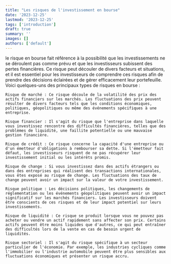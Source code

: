```yaml
---
title: "Les risques de l'investissement en bourse"
date: '2023-12-25'
lastmod: '2023-12-25'
tags: ['introduction']
draft: true
summary: ''
images: []
authors: ['default']
---
```


le risque en bourse fait référence à la possibilité que les investissements ne se déroulent pas comme prévu et que les investisseurs subissent des pertes financières. Ce risque peut découler de divers facteurs et situations, et il est essentiel pour les investisseurs de comprendre ces risques afin de prendre des décisions éclairées et de gérer efficacement leur portefeuille. Voici quelques-uns des principaux types de risques en bourse :

    Risque de marché : Ce risque découle de la volatilité des prix des actifs financiers sur les marchés. Les fluctuations des prix peuvent résulter de divers facteurs tels que les conditions économiques, politiques, géopolitiques ou même des événements spécifiques à une entreprise.

    Risque financier : Il s'agit du risque que l'entreprise dans laquelle vous investissez rencontre des difficultés financières, telles que des problèmes de liquidité, une faillite potentielle ou une mauvaise gestion financière.

    Risque de crédit : Ce risque concerne la capacité d'une entreprise ou d'un émetteur d'obligations à rembourser sa dette. Si l'émetteur fait défaut, les investisseurs risquent de ne pas récupérer leur investissement initial ou les intérêts promis.

    Risque de change : Si vous investissez dans des actifs étrangers ou dans des entreprises qui réalisent des transactions internationales, vous êtes exposé au risque de change. Les fluctuations des taux de change peuvent avoir un impact sur la valeur de votre investissement.

    Risque politique : Les décisions politiques, les changements de réglementation ou les événements géopolitiques peuvent avoir un impact significatif sur les marchés financiers. Les investisseurs doivent être conscients de ces risques et de leur impact potentiel sur leurs investissements.

    Risque de liquidité : Ce risque se produit lorsque vous ne pouvez pas acheter ou vendre un actif rapidement sans affecter son prix. Certains actifs peuvent être moins liquides que d'autres, ce qui peut entraîner des difficultés lors de la vente en cas de besoin urgent de liquidités.

    Risque sectoriel : Il s'agit du risque spécifique à un secteur particulier de l'économie. Par exemple, les industries cycliques comme l'immobilier ou l'industrie automobile peuvent être plus sensibles aux fluctuations économiques et présenter un risque accru.
